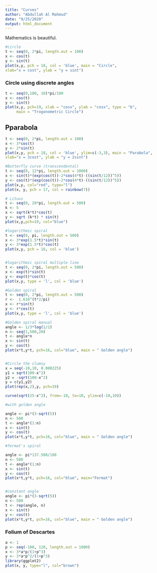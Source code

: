 ```yaml
---
title: "Curves"
author: "Abdullah Al Mahmud"
date: "9/25/2020"
output: html_document
---
```


Mathematics is beautiful. 

```r
#circle
t <- seq(0, 2*pi, length.out = 100)
x <- cos(t)
y <- sin(t)
plot(x,y, pch = 18, col = 'blue', main = "Circle",
xlab="x = cost", ylab = "y = sint")
```

### Circle using discrete angles

```r
t <- seq(0,180, 10)*pi/180
x <- cos(t)
y <- sin(t)
plot(x,y, pch=19, xlab = "cosx", ylab = "cosx", type = "b",
     main = "Trogonometric Circle")
```

## Pparabola
```r
t <- seq(0, 2*pi, length.out = 100)
x <- 3*cos(t)
y <- 2*sin(t)
plot(x,y, pch = 18, col = 'blue', ylim=c(-3,3), main = "Parabola",
xlab="x = 3cost", ylab = "y = 2sint")

#Butterfly curve (transcendental)
t <- seq(0, 12*pi, length.out = 1000)
x <- sin(t)*(exp(cos(t))-2*cos(4*t)-((sin(t/12))^5))
y <- cos(t)*(exp(cos(t))-2*cos(4*t)-((sin(t/12))^5))
plot(x,y, col="red", type="l")
plot(x, y, pch = 17, col = rainbow(7))

# Lituus
t <- seq(0, 20*pi, length.out = 500)
k <- 5
x <- sqrt(k*t)*cos(t)
y <- sqrt (k*t) * sin(t)
plot(x,y,pch=19, col="blue")

#logarithmic spiral
t <- seq(0, pi, length.out = 500)
x <- 3*exp(1.5*t)*sin(t)
y <- 3*exp(1.5*t)*cos(t)
plot(x,y, pch = 16, col = 'blue')


#logarithmic spiral multiple line
t <- seq(0, 2*pi, length.out = 500)
x <- exp(t)*sin(t)
y <- exp(t)*cos(t)
plot(x,y, type = 'l', col = 'blue')

#Golden spiral
t <- seq(0, 2*pi, length.out = 500)
r <-  1.618^(t*2/pi)
x <- r*sin(t)
y <- r*cos(t)
plot(x,y, type = 'l', col = 'blue')

#Golden spiral manual
angle <- 1/3*log(1/2)
n <- seq(1,500,20)
t <- angle*n
x <- sin(t)
y <- cos(t)
plot(x*t,y*t, pch=16, col="blue", main = " Golden angle")


#Circle the clumsy
x = seq(-10,10, 0.000225) 
y1 = sqrt(100-x^2)
y2 = -sqrt(100-x^2)
y = c(y1,y2)
plot(rep(x,2),y, pch=19)

curve(sqrt(25-x^2), from=-10, to=10, ylim=c(-10,10))

#with golden angle

angle <- pi*(3-sqrt(5))
n <- 500
t <- angle*(1:n)
x <- sin(t)
y <- cos(t)
plot(x*t,y*t, pch=16, col="blue", main = " Golden angle")

#fermat's spiral

angle <- pi*137.508/180
n <- 500
t <- angle*(1:n)
x <- sin(t)
y <- cos(t)
plot(x*t,y*t, pch=16, col="blue", main="Fermat")


#constant angle
angle <- pi*(3-sqrt(5))
n <- 500
t <- rep(angle, n)
x <- sin(t)
y <- cos(t)
plot(x*t,y*t, pch=16, col="blue", main = " Golden angle")

```

### Folium of Descartes

```r
a <- 1
p <- seq(-100, 120, length.out = 1000)
x <- 3*a*p/(1+p^3)
y <- 3*a*p^2/(1+p^3)
library(ggplot2)
plot(x, y, type="l", col="brown")
```